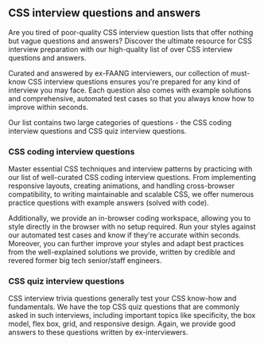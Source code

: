 ## CSS interview questions and answers

Are you tired of poor-quality CSS interview question lists that offer nothing but vague questions and answers? Discover the ultimate resource for CSS interview preparation with our high-quality list of over <QuestionsCount /> CSS interview questions and answers.

Curated and answered by ex-FAANG interviewers, our collection of must-know CSS interview questions ensures you're prepared for any kind of interview you may face. Each question also comes with example solutions and comprehensive, automated test cases so that you always know how to improve within seconds.

Our list contains two large categories of questions - the CSS coding interview questions and CSS quiz interview questions.

### CSS coding interview questions

Master essential CSS techniques and interview patterns by practicing with our list of well-curated CSS coding interview questions. From implementing responsive layouts, creating animations, and handling cross-browser compatibility, to writing maintainable and scalable CSS, we offer numerous practice questions with example answers (solved with code).

Additionally, we provide an in-browser coding workspace, allowing you to style directly in the browser with no setup required. Run your styles against our automated test cases and know if they're accurate within seconds. Moreover, you can further improve your styles and adapt best practices from the well-explained solutions we provide, written by credible and revered former big tech senior/staff engineers.

### CSS quiz interview questions

CSS interview trivia questions generally test your CSS know-how and fundamentals. We have the top CSS quiz questions that are commonly asked in such interviews, including important topics like specificity, the box model, flex box, grid, and responsive design. Again, we provide good answers to these questions written by ex-interviewers.
